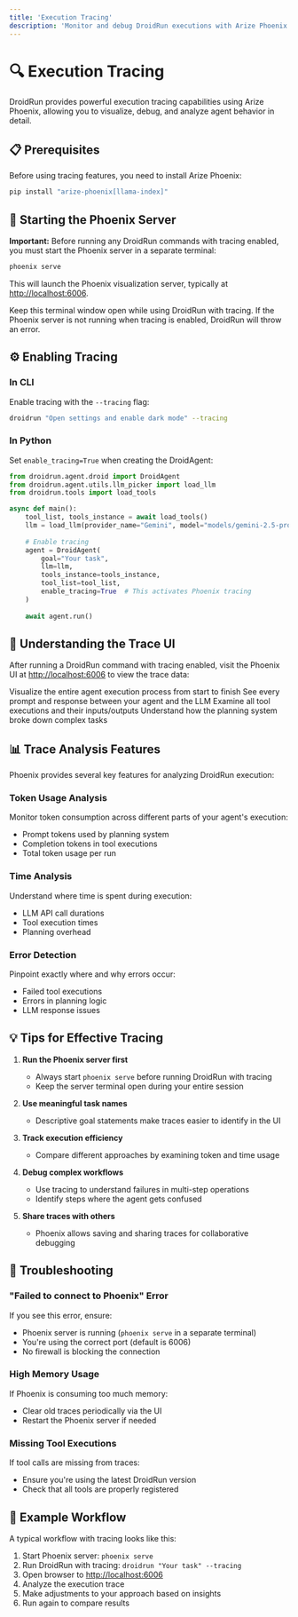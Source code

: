 ```yaml
---
title: 'Execution Tracing'
description: 'Monitor and debug DroidRun executions with Arize Phoenix'
---
```


# 🔍 Execution Tracing

DroidRun provides powerful execution tracing capabilities using Arize Phoenix, allowing you to visualize, debug, and analyze agent behavior in detail.

## 📋 Prerequisites

Before using tracing features, you need to install Arize Phoenix:

```bash
pip install "arize-phoenix[llama-index]"
```

## 🚀 Starting the Phoenix Server

**Important:** Before running any DroidRun commands with tracing enabled, you must start the Phoenix server in a separate terminal:

```bash
phoenix serve
```

This will launch the Phoenix visualization server, typically at [http://localhost:6006](http://localhost:6006).

<Note>
Keep this terminal window open while using DroidRun with tracing. If the Phoenix server is not running when tracing is enabled, DroidRun will throw an error.
</Note>

## ⚙️ Enabling Tracing

### In CLI

Enable tracing with the `--tracing` flag:

```bash
droidrun "Open settings and enable dark mode" --tracing
```

### In Python

Set `enable_tracing=True` when creating the DroidAgent:

```python
from droidrun.agent.droid import DroidAgent
from droidrun.agent.utils.llm_picker import load_llm
from droidrun.tools import load_tools

async def main():
    tool_list, tools_instance = await load_tools()
    llm = load_llm(provider_name="Gemini", model="models/gemini-2.5-pro")
    
    # Enable tracing
    agent = DroidAgent(
        goal="Your task",
        llm=llm,
        tools_instance=tools_instance,
        tool_list=tool_list,
        enable_tracing=True  # This activates Phoenix tracing
    )
    
    await agent.run()
```

## 🔄 Understanding the Trace UI

After running a DroidRun command with tracing enabled, visit the Phoenix UI at [http://localhost:6006](http://localhost:6006) to view the trace data:

<CardGroup cols={2}>
  <Card title="Execution Flow" icon="diagram-project">
    Visualize the entire agent execution process from start to finish
  </Card>
  <Card title="LLM Interactions" icon="brain">
    See every prompt and response between your agent and the LLM
  </Card>
  <Card title="Tool Calls" icon="screwdriver-wrench">
    Examine all tool executions and their inputs/outputs
  </Card>
  <Card title="Planning Steps" icon="list-check">
    Understand how the planning system broke down complex tasks
  </Card>
</CardGroup>

## 📊 Trace Analysis Features

Phoenix provides several key features for analyzing DroidRun execution:

### Token Usage Analysis

Monitor token consumption across different parts of your agent's execution:

- Prompt tokens used by planning system
- Completion tokens in tool executions
- Total token usage per run

### Time Analysis

Understand where time is spent during execution:

- LLM API call durations
- Tool execution times
- Planning overhead

### Error Detection

Pinpoint exactly where and why errors occur:

- Failed tool executions
- Errors in planning logic
- LLM response issues

## 💡 Tips for Effective Tracing

1. **Run the Phoenix server first**
   - Always start `phoenix serve` before running DroidRun with tracing
   - Keep the server terminal open during your entire session

2. **Use meaningful task names**
   - Descriptive goal statements make traces easier to identify in the UI

3. **Track execution efficiency**
   - Compare different approaches by examining token and time usage

4. **Debug complex workflows**
   - Use tracing to understand failures in multi-step operations
   - Identify steps where the agent gets confused

5. **Share traces with others**
   - Phoenix allows saving and sharing traces for collaborative debugging

## 🔧 Troubleshooting

### "Failed to connect to Phoenix" Error

If you see this error, ensure:
- Phoenix server is running (`phoenix serve` in a separate terminal)
- You're using the correct port (default is 6006)
- No firewall is blocking the connection

### High Memory Usage

If Phoenix is consuming too much memory:
- Clear old traces periodically via the UI
- Restart the Phoenix server if needed

### Missing Tool Executions

If tool calls are missing from traces:
- Ensure you're using the latest DroidRun version
- Check that all tools are properly registered

## 🎯 Example Workflow

A typical workflow with tracing looks like this:

1. Start Phoenix server: `phoenix serve`
2. Run DroidRun with tracing: `droidrun "Your task" --tracing`
3. Open browser to [http://localhost:6006](http://localhost:6006)
4. Analyze the execution trace
5. Make adjustments to your approach based on insights
6. Run again to compare results 